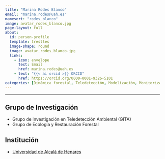 ```yaml
---
title: "Marina Rodes Blanco"
email: "marina.rodes@uah.es"  
namesort: "rodes_blanco"
image: avatar_rodes_blanco.jpg
page-layout: full
about: 
  id: person-profile
  template: trestles
  image-shape: round
  image: avatar_rodes_blanco.jpg
  links:
    - icon: envelope
      text: Email
      href: marina.rodes@uah.es
    - text: "{{< ai orcid >}} ORCID"
      href: https://orcid.org/0000-0001-9326-5101
categories: [Dinámica forestal, Teledetección, Modelización, Monitorización]
---
```

 
<hr>

:::{#person-profile}

## Grupo de Investigación
- Grupo de Investigación en Teledetección Ambiental (GITA)
- Grupo de Ecología y Restauración Forestal

## Institución
- [Universidad de Alcalá de Henares](https://www.uah.es)

:::
